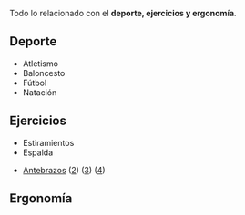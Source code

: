 {{header|1=Deporte}}

Todo lo relacionado con el '''deporte, ejercicios y ergonomía'''.

== Deporte ==

* Atletismo
* Baloncesto
* Fútbol
* Natación

== Ejercicios ==

* Estiramientos
* Espalda

* [https://www.youtube.com/watch?v=IKvw-If8FSI Antebrazos] ([https://www.youtube.com/watch?v=5ePUiw66--k 2]) ([https://www.youtube.com/watch?v=uHEjkk7jStI 3]) ([https://www.youtube.com/watch?v=pP3XoxPyaOg 4])

== Ergonomía ==


<!--

* Aprender a jugar al ajedrez
* [https://www.youtube.com/watch?v=eb3GbqTtSG4 Aprender a jugar al baloncesto]
* Aprender a jugar al béisbol
* Aprender a jugar al fútbol

-->

{{footer}}
